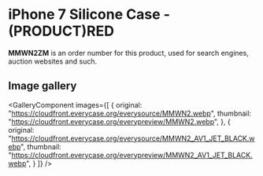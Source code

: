 
# iPhone 7 Silicone Case - (PRODUCT)RED

<Callout type='info' emoji='👉🏻'>**MMWN2ZM** is an order number for this product, used for search engines, auction websites and such.</Callout>

## Image gallery

<GalleryComponent
    images={[
      {
        original: "https://cloudfront.everycase.org/everysource/MMWN2.webp",
        thumbnail: "https://cloudfront.everycase.org/everypreview/MMWN2.webp",
      },
      {
        original: "https://cloudfront.everycase.org/everysource/MMWN2_AV1_JET_BLACK.webp",
        thumbnail: "https://cloudfront.everycase.org/everypreview/MMWN2_AV1_JET_BLACK.webp",
      }
    ]}
  />
